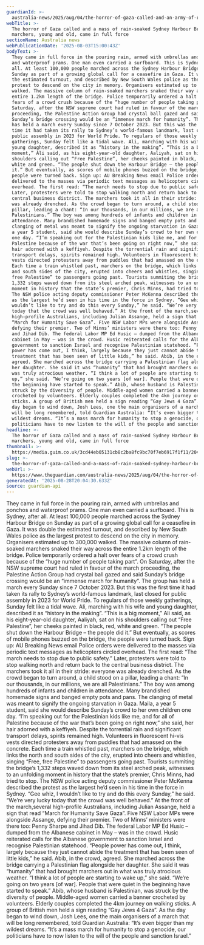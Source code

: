 ```yaml
---
guardianId: >-
  australia-news/2025/aug/04/the-horror-of-gaza-called-and-an-army-of-rain-soaked-sydney-harbour-bridge-marchers-young-and-old-came-in-full-force
webTitle: >-
  The horror of Gaza called and a mass of rain-soaked Sydney Harbour Bridge
  marchers, young and old, came in full force
sectionName: Australia news
webPublicationDate: '2025-08-03T15:00:43Z'
bodyText: >-
  They came in full force in the pouring rain, armed with umbrellas and ponchos
  and waterproof prams. One man even carried a surfboard. This is Sydney, after
  all. At least 100,000 people marched across the Sydney Harbour Bridge on
  Sunday as part of a growing global call for a ceasefire in Gaza. It was double
  the estimated turnout, and described by New South Wales police as the largest
  protest to descend on the city in memory. Organisers estimated up to 300,000
  walked. The massive column of rain-soaked marchers snaked their way across the
  entire 1.2km length of the bridge. Police temporarily ordered a halt over
  fears of a crowd crush because of the “huge number of people taking part”. On
  Saturday, after the NSW supreme court had ruled in favour of the march
  proceeding, the Palestine Action Group had crystal ball gazed and said
  Sunday’s bridge crossing would be an “immense march for humanity”. The group
  has held a march every Sunday since 7 October 2023. But this was the first
  time it had taken its rally to Sydney’s world-famous landmark, last closed for
  public assembly in 2023 for World Pride. To regulars of those weekly
  gatherings, Sunday felt like a tidal wave. Ali, marching with his wife and
  young daughter, described it as “history in the making”. “This is a big
  moment,” Ali said, as his eight-year-old daughter, Aaliyah, sat on his
  shoulders calling out “Free Palestine”, her cheeks painted in black, red,
  white and green. “The people shut down the Harbour Bridge – the people did
  it.” But eventually, as scores of mobile phones buzzed on the bridge, the
  people were turned back. Sign up: AU Breaking News email Police orders were
  delivered to the masses via periodic text messages as helicopters circled
  overhead. The first read: “The march needs to stop due to public safety.”
  Later, protesters were told to stop walking north and return back to the
  central business district. The marchers took it all in their stride: everyone
  was already drenched. As the crowd began to turn around, a child stood on a
  pillar, leading a chant: “In our thousands, in our millions, we are all
  Palestinians.” The boy was among hundreds of infants and children in
  attendance. Many brandished homemade signs and banged empty pots and pans. The
  clanging of metal was meant to signify the ongoing starvation in Gaza. Maila,
  a year 5 student, said she would describe Sunday’s crowd to her own children
  one day. “I’m speaking out for the Palestinian kids like me, and for all of
  Palestine because of the war that’s been going on right now,” she said, her
  hair adorned with a keffiyeh. Despite the torrential rain and significant
  transport delays, spirits remained high. Volunteers in fluorescent hi-vis
  vests directed protesters away from puddles that had amassed on the concrete.
  Each time a train whistled past, marchers on the bridge, which links the north
  and south sides of the city, erupted into cheers and whistles, singing “Free,
  free Palestine” to passengers going past. Tourists summiting the bridge’s
  1,332 steps waved down from its steel arched peak, witnesses to an unfolding
  moment in history that the state’s premier, Chris Minns, had tried to stop.
  The NSW police acting deputy commissioner Peter McKenna described the protest
  as the largest he’d seen in his time in the force in Sydney. “Gee whiz, I
  wouldn’t like to try and do this every Sunday,” he said. “We’re very lucky
  today that the crowd was well behaved.” At the front of the march,several
  high-profile Australians, including Julian Assange, held a sign that read
  “March for Humanity Save Gaza”. Five NSW Labor MPs were alongside Assange,
  defying their premier. Two of Minns’ ministers were there too: Penny Sharpe
  and Jihad Dib. The federal Labor MP Ed Husic – dumped from the Albanese
  cabinet in May – was in the crowd. Husic reiterated calls for the Albanese
  government to sanction Israel and recognise Palestinian statehood. “People
  power has come out, I think, largely because they just cannot abide the
  treatment that has been seen of little kids,” he said. Abib, in the crowd,
  agreed. She marched across the bridge carrying a Palestinian flag alongside
  her daughter. She said it was “humanity” that had brought marchers out in what
  was truly atrocious weather. “I think a lot of people are starting to wake
  up,” she said. “We’re going on two years [of war]. People that were quiet in
  the beginning have started to speak.” Abib, whose husband is Palestinian, was
  struck by the diversity of people. Middle-aged women carried a banner
  crocheted by volunteers. Elderly couples completed the 4km journey on walking
  sticks. A group of British men held a sign reading “Gay Jews 4 Gaza”. As the
  day began to wind down, Josh Lees, one the main organisers of a march that
  will be long remembered, told Guardian Australia: “It’s even bigger than my
  wildest dreams. “It’s a mass march for humanity to stop a genocide, our
  politicians have to now listen to the will of the people and sanction Israel.”
headline: >-
  The horror of Gaza called and a mass of rain-soaked Sydney Harbour Bridge
  marchers, young and old, came in full force
thumbnail: >-
  https://media.guim.co.uk/3cd44eb05131cb8c2ba8fc9bc70f7eb6917f1f11/204_0_2500_2000/500.jpg
slug: >-
  the-horror-of-gaza-called-and-a-mass-of-rain-soaked-sydney-harbour-bridge-marchers-young-and-old-came-in-full-force
webUrl: >-
  https://www.theguardian.com/australia-news/2025/aug/04/the-horror-of-gaza-called-and-an-army-of-rain-soaked-sydney-harbour-bridge-marchers-young-and-old-came-in-full-force
generatedAt: '2025-08-28T20:04:30.633Z'
source: guardian-api
---
```

They came in full force in the pouring rain, armed with umbrellas and ponchos and waterproof prams. One man even carried a surfboard. This is Sydney, after all. At least 100,000 people marched across the Sydney Harbour Bridge on Sunday as part of a growing global call for a ceasefire in Gaza. It was double the estimated turnout, and described by New South Wales police as the largest protest to descend on the city in memory. Organisers estimated up to 300,000 walked. The massive column of rain-soaked marchers snaked their way across the entire 1.2km length of the bridge. Police temporarily ordered a halt over fears of a crowd crush because of the “huge number of people taking part”. On Saturday, after the NSW supreme court had ruled in favour of the march proceeding, the Palestine Action Group had crystal ball gazed and said Sunday’s bridge crossing would be an “immense march for humanity”. The group has held a march every Sunday since 7 October 2023. But this was the first time it had taken its rally to Sydney’s world-famous landmark, last closed for public assembly in 2023 for World Pride. To regulars of those weekly gatherings, Sunday felt like a tidal wave. Ali, marching with his wife and young daughter, described it as “history in the making”. “This is a big moment,” Ali said, as his eight-year-old daughter, Aaliyah, sat on his shoulders calling out “Free Palestine”, her cheeks painted in black, red, white and green. “The people shut down the Harbour Bridge – the people did it.” But eventually, as scores of mobile phones buzzed on the bridge, the people were turned back. Sign up: AU Breaking News email Police orders were delivered to the masses via periodic text messages as helicopters circled overhead. The first read: “The march needs to stop due to public safety.” Later, protesters were told to stop walking north and return back to the central business district. The marchers took it all in their stride: everyone was already drenched. As the crowd began to turn around, a child stood on a pillar, leading a chant: “In our thousands, in our millions, we are all Palestinians.” The boy was among hundreds of infants and children in attendance. Many brandished homemade signs and banged empty pots and pans. The clanging of metal was meant to signify the ongoing starvation in Gaza. Maila, a year 5 student, said she would describe Sunday’s crowd to her own children one day. “I’m speaking out for the Palestinian kids like me, and for all of Palestine because of the war that’s been going on right now,” she said, her hair adorned with a keffiyeh. Despite the torrential rain and significant transport delays, spirits remained high. Volunteers in fluorescent hi-vis vests directed protesters away from puddles that had amassed on the concrete. Each time a train whistled past, marchers on the bridge, which links the north and south sides of the city, erupted into cheers and whistles, singing “Free, free Palestine” to passengers going past. Tourists summiting the bridge’s 1,332 steps waved down from its steel arched peak, witnesses to an unfolding moment in history that the state’s premier, Chris Minns, had tried to stop. The NSW police acting deputy commissioner Peter McKenna described the protest as the largest he’d seen in his time in the force in Sydney. “Gee whiz, I wouldn’t like to try and do this every Sunday,” he said. “We’re very lucky today that the crowd was well behaved.” At the front of the march,several high-profile Australians, including Julian Assange, held a sign that read “March for Humanity Save Gaza”. Five NSW Labor MPs were alongside Assange, defying their premier. Two of Minns’ ministers were there too: Penny Sharpe and Jihad Dib. The federal Labor MP Ed Husic – dumped from the Albanese cabinet in May – was in the crowd. Husic reiterated calls for the Albanese government to sanction Israel and recognise Palestinian statehood. “People power has come out, I think, largely because they just cannot abide the treatment that has been seen of little kids,” he said. Abib, in the crowd, agreed. She marched across the bridge carrying a Palestinian flag alongside her daughter. She said it was “humanity” that had brought marchers out in what was truly atrocious weather. “I think a lot of people are starting to wake up,” she said. “We’re going on two years [of war]. People that were quiet in the beginning have started to speak.” Abib, whose husband is Palestinian, was struck by the diversity of people. Middle-aged women carried a banner crocheted by volunteers. Elderly couples completed the 4km journey on walking sticks. A group of British men held a sign reading “Gay Jews 4 Gaza”. As the day began to wind down, Josh Lees, one the main organisers of a march that will be long remembered, told Guardian Australia: “It’s even bigger than my wildest dreams. “It’s a mass march for humanity to stop a genocide, our politicians have to now listen to the will of the people and sanction Israel.”

